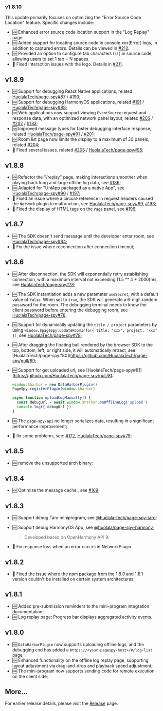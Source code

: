 ### v1.8.10

This update primarily focuses on optimizing the "Error Source Code Location" feature. Specific changes include:

- 🆕 Enhanced error source code location support in the "Log Replay" page.
- 🆕 Added support for locating source code in console.xxx(Error) logs, in addition to captured errors. Details can be viewed in [#212](https://github.com/HuolalaTech/page-spy-web/pull/212).
- 🆕 Provided an option to configure tab characters (`\t`) in source code, allowing users to set 1 tab = N spaces.
- 🐛 Fixed interaction issues with the logo. Details in [#211](https://github.com/HuolalaTech/page-spy-web/issues/211).

## v1.8.9

- 🆕 Support for debugging React Native applications, related [HuolalaTech/page-spy#87](https://github.com/HuolalaTech/page-spy/pull/87) / [#190](https://github.com/HuolalaTech/page-spy-web/pull/190);
- 🆕 Support for debugging HarmonyOS applications, related [#191](https://github.com/HuolalaTech/page-spy-web/pull/191) / [HuolalaTech/page-spy#88](HuolalaTech/page-spy#88);
- 🆕 Web applications now support viewing `EventSource` request and response data, with an optimized network panel layout, related [#206](https://github.com/HuolalaTech/page-spy-web/pull/206) / [#202](https://github.com/HuolalaTech/page-spy-web/issues/202) / [#183](https://github.com/HuolalaTech/page-spy-web/issues/183);
- 🆕 Improved message types for faster debugging interface response, related [HuolalaTech/page-spy#91](https://github.com/HuolalaTech/page-spy/pull/91) / [#201](https://github.com/HuolalaTech/page-spy-web/pull/201);
- 🆕 Room list page now limits the display to a maximum of 30 panels, related [#204](https://github.com/HuolalaTech/page-spy-web/pull/204);
- 🐛 Fixed several issues, related [#205](https://github.com/HuolalaTech/page-spy-web/issues/205) / [HuolalaTech/page-spy#95](https://github.com/HuolalaTech/page-spy/pull/95);

## v1.8.8

- 🆕 Refactor the "/replay" page, making interactions smoother when playing back long and large offline log data, see [#186](https://github.com/HuolalaTech/page-spy-web/pull/186);
- 🆕 Adapted for "UniApp packaged as a native App", see [HuolalaTech/page-spy#90](https://github.com/HuolalaTech/page-spy/pull/90) / [#197](https://github.com/HuolalaTech/page-spy-web/pull/197);
- 🐛 Fixed an issue where a circual-reference in request headers caused the `Network` plugin to malfunction, see [HuolalaTech/page-spy#89](https://github.com/HuolalaTech/page-spy/pull/89), [#193](https://github.com/HuolalaTech/page-spy-web/pull/193);
- 🐛 Fixed the display of HTML tags on the `Page` panel, see [#196](https://github.com/HuolalaTech/page-spy-web/pull/196);

## v1.8.7
- 🆕 The SDK doesn't send message until the developer enter room, see [HuolalaTech/page-spy#84](https://github.com/HuolalaTech/page-spy/pull/84);
- 🐛 Fix the issue where reconnection after connection timeout;

## v1.8.6

- 🆕 After disconnection, the SDK will exponentially retry establishing connection, with a maximum interval not exceeding (1.5 ** 4 * 2000)ms, see [HuolalaTech/page-spy#78](https://github.com/HuolalaTech/page-spy/pull/78);
- 🆕 The SDK instantiation adds a new parameter `useSecret`, with a default value of `false`. When set to `true`, the SDK will generate a 6-digit random password for the room. The debugging terminal needs to know the client password before entering the debugging room, see [HuolalaTech/page-spy#78](https://github.com/HuolalaTech/page-spy/pull/78);
- 🆕 Support for dynamically updating the `title / project` parameters by using `window.$pageSpy.updateRoomInfo({ title: 'xxx', project: 'xxx' })`, see [HuolalaTech/page-spy#78](https://github.com/HuolalaTech/page-spy/pull/78);
- 🆕 After dragging the floating ball rendered by the browser SDK to the top, bottom, left, or right side, it will automatically retract, see [HuolalaTech/page-spy#80](https://github.com/HuolalaTech/page-spy/pull/80;
- 🆕 Support for get uploaded url, see [HuolalaTech/page-spy#81](https://github.com/HuolalaTech/page-spy/pull/81:

  ```js
  window.$harbor = new DataHarborPlugin()
  PageSpy.registerPlugin(window.$harbor)

  async function uploadLogManually() {
    const debugUrl = await window.$harbor.onOfflineLog('upload')
    console.log({ debugUrl })
  }
  ```

- 🆕 The `page-spy-api` no longer serializes data, resulting in a significant performance improvement;
- 🐛 fix some problems, see: [#172](https://github.com/HuolalaTech/page-spy-web/issues/172), [HuolalaTech/page-spy#79](https://github.com/HuolalaTech/page-spy/pull/79);

## v1.8.5

- 🆕 remove the unsupported arch binary;

## v1.8.4

- 🆕 Optimize the message cache , see [#169](https://github.com/HuolalaTech/page-spy-web/issues/169)

## v1.8.3 

- 🆕 Support debug Taro miniprogram, see [@huolala-tech/page-spy-taro](https://github.com/HuolalaTech/page-spy/tree/main/packages/page-spy-taro);
- 🆕 Support debug HarmonyOS App, see [@huolala/page-spy-harmony](https://ohpm.openharmony.cn/#/cn/detail/@huolala%2Fpage-spy-harmony);

  > Developed based on OpenHarmony API 9.

- 🐛 Fix response loss when an error occurs in NetworkPlugin

## v1.8.2

- 🐛 Fixed the issue where the npm package from the 1.8.0 and 1.8.1 version couldn't be installed on certain system architectures;

## v1.8.1

- 🆕 Added pre-submission reminders to the mini-program integration documentation;
- 🆕 Log replay page: Progress bar displays aggregated activity events.

## v1.8.0

- 🆕 `DataHarborPlugin` now supports uploading offline logs, and the debugging end has added a `https://<your-pagespy-host>/#/log-list` page;
- 🆕 Enhanced functionality on the offline log replay page, supporting layout adjustment via drag-and-drop and playback speed adjustment;
- 🆕 The mini-program now supports sending code for remote execution on the client side;

## More...

  For earlier release details, please visit the [Release](https://github.com/HuolalaTech/page-spy-web/releases) page.
